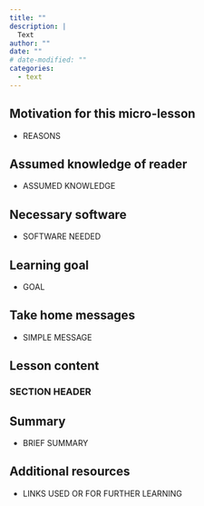 ```yaml
---
title: ""
description: |
  Text
author: ""
date: ""
# date-modified: ""
categories: 
  - text
---
```


## Motivation for this micro-lesson

-   REASONS

## Assumed knowledge of reader

-   ASSUMED KNOWLEDGE

## Necessary software

-   SOFTWARE NEEDED

## Learning goal

-   GOAL

## Take home messages

-   SIMPLE MESSAGE

## Lesson content

### SECTION HEADER

## Summary

- BRIEF SUMMARY

## Additional resources

-   LINKS USED OR FOR FURTHER LEARNING
